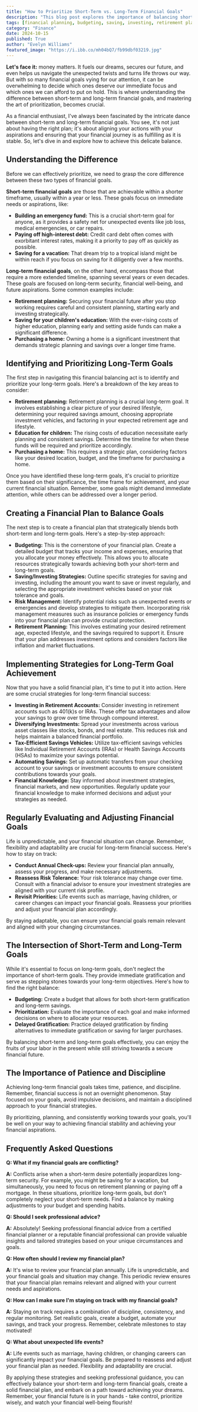 ```yaml
---
title: "How to Prioritize Short-Term vs. Long-Term Financial Goals"
description: "This blog post explores the importance of balancing short-term and long-term financial goals, providing practical advice on creating a budget, saving and investing strategically, and managing risk. Learn how to prioritize your goals, achieve financial stability, and reach your financial aspirations."
tags: [financial planning, budgeting, saving, investing, retirement planning, short-term goals, long-term goals, financial goals, personal finance, money management, financial stability, financial literacy, financial success]
category: "Finance"
date: 2024-10-15
published: True
author: "Evelyn Williams"
featured_image: "https://i.ibb.co/mh04bQ7/fb99dbf03219.jpg"
---
```



**Let's face it:** money matters. It fuels our dreams, secures our future, and even helps us navigate the unexpected twists and turns life throws our way. But with so many financial goals vying for our attention, it can be overwhelming to decide which ones deserve our immediate focus and which ones we can afford to put on hold. This is where understanding the difference between short-term and long-term financial goals, and mastering the art of prioritization, becomes crucial.

As a financial enthusiast, I've always been fascinated by the intricate dance between short-term and long-term financial goals.  You see, it's not just about having the right plan; it's about aligning your actions with your aspirations and ensuring that your financial journey is as fulfilling as it is stable. So, let's dive in and explore how to achieve this delicate balance.

## Understanding the Difference

Before we can effectively prioritize, we need to grasp the core difference between these two types of financial goals. 

**Short-term financial goals** are those that are achievable within a shorter timeframe, usually within a year or less. These goals focus on immediate needs or aspirations, like:

* **Building an emergency fund:** This is a crucial short-term goal for anyone, as it provides a safety net for unexpected events like job loss, medical emergencies, or car repairs.
* **Paying off high-interest debt:**  Credit card debt often comes with exorbitant interest rates, making it a priority to pay off as quickly as possible.
* **Saving for a vacation:**  That dream trip to a tropical island might be within reach if you focus on saving for it diligently over a few months.

**Long-term financial goals**, on the other hand, encompass those that require a more extended timeline, spanning several years or even decades.  These goals are focused on long-term security, financial well-being, and future aspirations. Some common examples include:

* **Retirement planning:**  Securing your financial future after you stop working requires careful and consistent planning, starting early and investing strategically.
* **Saving for your children's education:**  With the ever-rising costs of higher education, planning early and setting aside funds can make a significant difference.
* **Purchasing a home:**  Owning a home is a significant investment that demands strategic planning and savings over a longer time frame.

## Identifying and Prioritizing Long-Term Goals

The first step in navigating this financial balancing act is to identify and prioritize your long-term goals. Here's a breakdown of the key areas to consider:

* **Retirement planning:**  Retirement planning is a crucial long-term goal. It involves establishing a clear picture of your desired lifestyle, determining your required savings amount, choosing appropriate investment vehicles, and factoring in your expected retirement age and lifestyle.
* **Education for children:**  The rising costs of education necessitate early planning and consistent savings. Determine the timeline for when these funds will be required and prioritize accordingly.
* **Purchasing a home:**  This requires a strategic plan, considering factors like your desired location, budget, and the timeframe for purchasing a home.

Once you have identified these long-term goals, it's crucial to prioritize them based on their significance, the time frame for achievement, and your current financial situation.  Remember, some goals might demand immediate attention, while others can be addressed over a longer period.

## Creating a Financial Plan to Balance Goals

The next step is to create a financial plan that strategically blends both short-term and long-term goals. Here's a step-by-step approach:

* **Budgeting:** This is the cornerstone of your financial plan. Create a detailed budget that tracks your income and expenses, ensuring that you allocate your money effectively. This allows you to allocate resources strategically towards achieving both your short-term and long-term goals.
* **Saving/Investing Strategies:**  Outline specific strategies for saving and investing, including the amount you want to save or invest regularly, and selecting the appropriate investment vehicles based on your risk tolerance and goals.
* **Risk Management:**  Identify potential risks such as unexpected events or emergencies and develop strategies to mitigate them.  Incorporating risk management measures such as insurance policies or emergency funds into your financial plan can provide crucial protection.
* **Retirement Planning:**  This involves estimating your desired retirement age, expected lifestyle, and the savings required to support it.  Ensure that your plan addresses investment options and considers factors like inflation and market fluctuations.

## Implementing Strategies for Long-Term Goal Achievement

Now that you have a solid financial plan, it's time to put it into action. Here are some crucial strategies for long-term financial success:

* **Investing in Retirement Accounts:**   Consider investing in retirement accounts such as 401(k)s or IRAs. These offer tax advantages and allow your savings to grow over time through compound interest.
* **Diversifying Investments:**  Spread your investments across various asset classes like stocks, bonds, and real estate. This reduces risk and helps maintain a balanced financial portfolio.
* **Tax-Efficient Savings Vehicles:**  Utilize tax-efficient savings vehicles like Individual Retirement Accounts (IRAs) or Health Savings Accounts (HSAs) to maximize your savings potential.
* **Automating Savings:**  Set up automatic transfers from your checking account to your savings or investment accounts to ensure consistent contributions towards your goals.
* **Financial Knowledge:**  Stay informed about investment strategies, financial markets, and new opportunities.  Regularly update your financial knowledge to make informed decisions and adjust your strategies as needed.

## Regularly Evaluating and Adjusting Financial Goals

Life is unpredictable, and your financial situation can change.  Remember, flexibility and adaptability are crucial for long-term financial success. Here's how to stay on track:

* **Conduct Annual Check-ups:**  Review your financial plan annually, assess your progress, and make necessary adjustments.
* **Reassess Risk Tolerance:**  Your risk tolerance may change over time. Consult with a financial advisor to ensure your investment strategies are aligned with your current risk profile.
* **Revisit Priorities:**   Life events such as marriage, having children, or career changes can impact your financial goals.  Reassess your priorities and adjust your financial plan accordingly.

By staying adaptable, you can ensure your financial goals remain relevant and aligned with your changing circumstances.

## The Intersection of Short-Term and Long-Term Goals

While it's essential to focus on long-term goals, don't neglect the importance of short-term goals.  They provide immediate gratification and serve as stepping stones towards your long-term objectives.  Here's how to find the right balance:

* **Budgeting:**   Create a budget that allows for both short-term gratification and long-term savings.
* **Prioritization:**   Evaluate the importance of each goal and make informed decisions on where to allocate your resources.
* **Delayed Gratification:**  Practice delayed gratification by finding alternatives to immediate gratification or saving for larger purchases.

By balancing short-term and long-term goals effectively, you can enjoy the fruits of your labor in the present while still striving towards a secure financial future.

## The Importance of Patience and Discipline

Achieving long-term financial goals takes time, patience, and discipline.  Remember, financial success is not an overnight phenomenon. Stay focused on your goals, avoid impulsive decisions, and maintain a disciplined approach to your financial strategies.  

By prioritizing, planning, and consistently working towards your goals, you'll be well on your way to achieving financial stability and achieving your financial aspirations.

## Frequently Asked Questions

**Q: What if my financial goals are conflicting?**

**A:** Conflicts arise when a short-term desire potentially jeopardizes long-term security.  For example, you might be saving for a vacation, but simultaneously, you need to focus on retirement planning or paying off a mortgage. In these situations, prioritize long-term goals, but don't completely neglect your short-term needs.  Find a balance by making adjustments to your budget and spending habits.

**Q: Should I seek professional advice?**

**A:**  Absolutely! Seeking professional financial advice from a certified financial planner or a reputable financial professional can provide valuable insights and tailored strategies based on your unique circumstances and goals.

**Q:  How often should I review my financial plan?**

**A:**  It's wise to review your financial plan annually. Life is unpredictable, and your financial goals and situation may change.  This periodic review ensures that your financial plan remains relevant and aligned with your current needs and aspirations.

**Q: How can I make sure I'm staying on track with my financial goals?**

**A:** Staying on track requires a combination of discipline, consistency, and regular monitoring.  Set realistic goals, create a budget, automate your savings, and track your progress. Remember, celebrate milestones to stay motivated!

**Q: What about unexpected life events?**

**A:**  Life events such as marriage, having children, or changing careers can significantly impact your financial goals. Be prepared to reassess and adjust your financial plan as needed. Flexibility and adaptability are crucial.

By applying these strategies and seeking professional guidance, you can effectively balance your short-term and long-term financial goals, create a solid financial plan, and embark on a path toward achieving your dreams. Remember, your financial future is in your hands - take control, prioritize wisely, and watch your financial well-being flourish!
